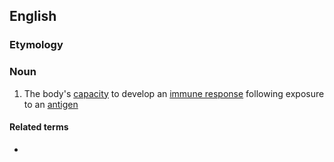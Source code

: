 {{also|immunocompétence}}
==English==

===Etymology===
{{prefix|en|immuno|competence}}

===Noun===
{{en-noun|~}}

# {{lb|en|immunology}} The body's [[capacity]] to develop an [[immune response]] following exposure to an [[antigen]]

====Related terms====
* {{l|en|immunocompetent}}